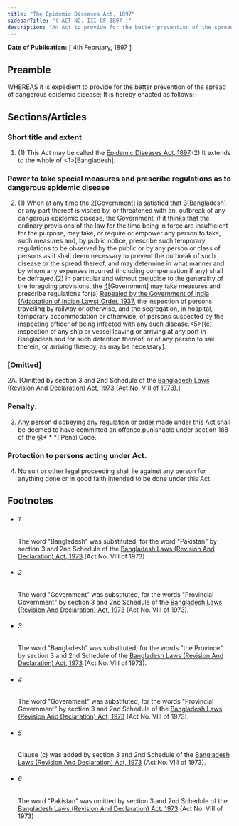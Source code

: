 ```yaml
---
title: "The Epidemic Diseases Act, 1897"
sidebarTitle: "( ACT NO. III OF 1897 )"
description: "An Act to provide for the better prevention of the spread of Dangerous Epidemic Disease."
---
```


**Date of Publication:** [ 4th February, 1897 ]

## Preamble

WHEREAS it is expedient to provide for the better prevention of the spread of dangerous epidemic disease; It is hereby enacted as follows:-

## Sections/Articles

### Short title and extent

1. (1) This Act may be called the [Epidemic Diseases Act, 1897](/act-72.html "Epidemic Diseases Act, 1897").(2) It extends to the whole of <1>[Bangladesh].

### Power to take special measures and prescribe regulations as to dangerous epidemic disease

2. (1) When at any time the [2](1)[Government] is satisfied that [3](2)[Bangladesh] or any part thereof is visited by, or threatened with an, outbreak of any dangerous epidemic disease, the Government, if it thinks that the ordinary provisions of the law for the time being in force are insufficient for the purpose, may take, or require or empower any person to take, such measures and, by public notice, prescribe such temporary regulations to be observed by the public or by any person or class of persons as it shall deem necessary to prevent the outbreak of such disease or the spread thereof, and may determine in what manner and by whom any expenses incurred (including compensation if any) shall be defrayed.(2) In particular and without prejudice to the generality of the foregoing provisions, the [4](3)[Government] may take measures and prescribe regulations for(a) [Repealed by the Government of India (Adaptation of Indian Laws) Order, 1937.](b) the inspection of persons travelling by railway or otherwise, and the segregation, in hospital, temporary accommodation or otherwise, of persons suspected by the inspecting officer of being infected with any such disease.<5>[(c) inspection of any ship or vessel leaving or arriving at any port in Bangladesh and for such detention thereof, or of any person to sail therein, or arriving thereby, as may be necessary].

### [Omitted]

2A. [Omitted by section 3 and 2nd Schedule of the [Bangladesh Laws (Revision And Declaration) Act, 1973](/act-430.html "Bangladesh Laws (Revision And Declaration) Act, 1973") (Act No. VIII of 1973).]

### Penalty.

3. Any person disobeying any regulation or order made under this Act shall be deemed to have committed an offence punishable under section 188 of the [6](1)[\* \* \*] Penal Code.

### Protection to persons acting under Act.

4. No suit or other legal proceeding shall lie against any person for anything done or in good faith intended to be done under this Act.

## Footnotes

- ###### 1

  The word "Bangladesh" was substituted, for the word "Pakistan" by section 3 and 2nd Schedule of the [Bangladesh Laws (Revision And Declaration) Act, 1973](/act-430.html "Bangladesh Laws (Revision And Declaration) Act, 1973") (Act No. VIII of 1973)

- ###### 2

  The word "Government" was substituted, for the words "Provincial Government" by section 3 and 2nd Schedule of the [Bangladesh Laws (Revision And Declaration) Act, 1973](/act-430.html "Bangladesh Laws (Revision And Declaration) Act, 1973") (Act No. VIII of 1973).

- ###### 3

  The word "Bangladesh" was substituted, for the words "the Province" by section 3 and 2nd Schedule of the [Bangladesh Laws (Revision And Declaration) Act, 1973](/act-430.html "Bangladesh Laws (Revision And Declaration) Act, 1973") (Act No. VIII of 1973).

- ###### 4

  The word "Government" was substituted, for the words "Provincial Government" by section 3 and 2nd Schedule of the [Bangladesh Laws (Revision And Declaration) Act, 1973](/act-430.html "Bangladesh Laws (Revision And Declaration) Act, 1973") (Act No. VIII of 1973).

- ###### 5

  Clause (c) was added by section 3 and 2nd Schedule of the [Bangladesh Laws (Revision And Declaration) Act, 1973](/act-430.html "Bangladesh Laws (Revision And Declaration) Act, 1973") (Act No. VIII of 1973).

- ###### 6

  The word "Pakistan" was omitted by section 3 and 2nd Schedule of the [Bangladesh Laws (Revision And Declaration) Act, 1973](/act-430.html "Bangladesh Laws (Revision And Declaration) Act, 1973") (Act No. VIII of 1973)
